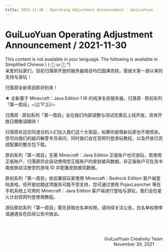 ```yaml
---
title: 2021-11-30 · Operating Adjustment Announcement · GuiLuoYuan
---
```



# GuiLuoYuan Operating Adjustment Announcement / 2021-11-30

<Callout type="error" emoji="️🚫">
  This content is not available in your language. The following is available in Simplified Chinese.\
   ( ⓛ ω ⓛ *)
</Callout>

<br />
亲爱的玩家们，目前归落原开放的服务器周目均已圆满完结，感谢大家一直以来的支持与游玩！

归落原全新周目即将到来！

★ 全新基于 Minecraft：Java Edition 1.18 的纯净生存服务器，归落原 · 原初系列「第一周目」&#126;\(≧▽≦)/&#126;

归落原 · 原初系列「第一周目」会在我们内部调整与测试完善后上线开放，具体开放日期敬请期待！

归落原欢迎志同道合的人们加入我们这个大家庭，如果你是萌新玩家也不用慌张，您可向我们的疑问解答专员询问，同时我们会在官网刊登游玩教程，以及开放已完成配置的整合包下载。

原初系列「第一周目」无需 Minecraft：Java Edition 正版账户也可游玩，若使用正版账户，归落原将会自动使用您正版账户的皮肤披风数据，非正版账户可在洛书南皮肤站注册您的游戏 ID 并配置皮肤披风数据。

原初系列「第一周目」依旧兼容玩家使用 Minecraft：Bedrock Edition 客户端登陆游戏，但开放初期这项服务可能不受支持，您可通过使用 PojavLauncher 等在手机系统上可用的 Minecraft：Java Edition 客户端进行登陆与游玩，我们会在星火计划官网刊登使用教程。

游玩原初系列「第一周目」需先获取白名单权限，请持续关注公告，白名单权限申请通道会在后续公告中放出。

<br /><br /><p align="right">GuiLuoYuan Creativity Team<br />November 30, 2021&emsp;&emsp;</p>